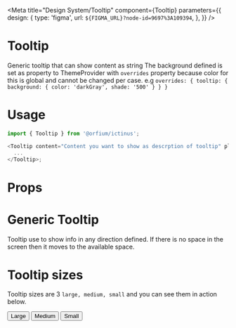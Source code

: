 
<Meta title="Design System/Tooltip" component={Tooltip} parameters={{
  design: {
    type: 'figma',
    url: `${FIGMA_URL}?node-id=9697%3A109394`,
  },
}} />

# Tooltip

Generic tooltip that can show content as string
The background defined is set as property to ThemeProvider with ```overrides``` property because color for this is global and cannot be changed per case.
e.g ```overrides: { tooltip: { background: { color: 'darkGray', shade: '500' } } }```


# Usage

```js
import { Tooltip } from '@orfium/ictinus';

<Tooltip content="Content you want to show as descrption of tooltip" placement={'right'}>
  ...
</Tooltip>;
```

# Props

<Props of={Tooltip} />

# Generic Tooltip

Tooltip use to show info in any direction defined. If there is no space in the screen then it moves to the available space.

<Preview>
  <Story name="Generic Tooltip">
    <TooltipShowcase />
  </Story>
</Preview>

# Tooltip sizes

Tooltip sizes are 3 `large, medium, small` and you can see them in action below.

<Preview>
  <Story name="Tooltip sizes">
    <Stack>
      <Tooltip id={'right1'} size={'large'} content="By hover here you can see useful info" placement={'right'}>
        <button>Large</button>
      </Tooltip>
      <Tooltip id={'right2'} size={'medium'} content="By hover here you can see useful info" placement={'right'}>
        <button>Medium</button>
      </Tooltip>
      <Tooltip id={'right3'} size={'small'} content="By hover here you can see useful info" placement={'right'}>
        <button>Small</button>
      </Tooltip>
    </Stack>
  </Story>
</Preview>
